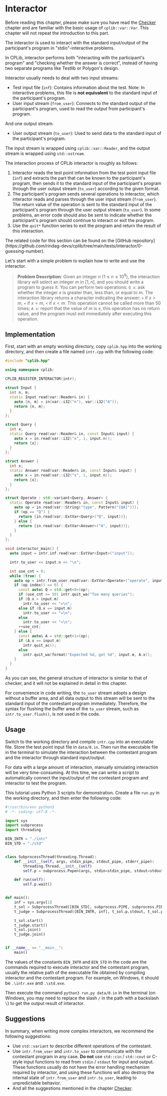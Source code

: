 
# Interactor

Before reading this chapter, please make sure you have read the [Checker](/user-guide/checker) chapter and are familiar with the basic usage of `cplib::var::Var`. This chapter will not repeat the introduction to this part.

The interactor is used to interact with the standard input/output of the participant's program in "stdio"-interactive problems.

In CPLib, interactor performs both "interacting with the participant's program" and "checking whether the answer is correct", instead of having two separate programs like Testlib or Polygon's design. 

Interactor usually needs to deal with two input streams:

- Test input file (`inf`): Contains information about the test. Note: In interactive problems, this file is **not equivalent** to the standard input of the participant's program.
- User input stream (`from_user`): Connects to the standard output of the participant's program, used to read the output from participant's program.

And one output stream:

- User output stream (`to_user`): Used to send data to the standard input of the participant's program.

The input stream is wrapped using `cplib::var::Reader`, and the output stream is wrapped using `std::ostream`.

The interaction process of CPLib interactor is roughly as follows:

1. Interactor reads the test point information from the test point input file (`inf`) and extracts the part that can be known to the participant's program, then sends it to the standard input of the participant's program through the user output stream (`to_user`) according to the given format.
2. The participant's program sends several operations to interactor, which interactor reads and parses through the user input stream (`from_user`). The return value of the operation is sent to the standard input of the participant's program through the user output stream (`to_user`). In some problems, an error code should also be sent to indicate whether the participant's program should continue to interact or exit the program.
3. Use the `quit*` function series to exit the program and return the result of this interaction.

<Callout type="info">
The related code for this section can be found on the [GitHub repository](https://github.com/rindag-devs/cplib/tree/main/tests/interactor/0-guessing-number).
</Callout>

Let's start with a simple problem to explain how to write and use the interactor.

> **Problem Description**: Given an integer $n$ ($1 \le n \le 10^9$), the interaction library will select an integer $m$ in $[1,n]$, and you should write a program to guess it. You can perform two operations: `Q x`: ask whether the integer $x$ is greater than, less than, or equal to $m$. The interaction library returns a character indicating the answer: `>` if $x>m$, `=` if $x=m$, `<` if $x<m$. This operation cannot be called more than $50$ times; `A x`: report that the value of $m$ is $x$, this operation has no return value, and the program must exit immediately after executing this operation.

## Implementation

First, start with an empty working directory, copy `cplib.hpp` into the working directory, and then create a file named `intr.cpp` with the following code:

```cpp filename="intr.cpp" copy showLineNumbers
#include "cplib.hpp"

using namespace cplib;

CPLIB_REGISTER_INTERACTOR(intr);

struct Input {
  int n, m;
  static Input read(var::Reader& in) {
    auto [n, m] = in(var::i32("n"), var::i32("A"));
    return {n, m};
  }
};

struct Query {
  int x;
  static Query read(var::Reader& in, const Input& input) {
    auto x = in.read(var::i32("x", 1, input.n));
    return {x};
  }
};

struct Answer {
  int x;
  static Answer read(var::Reader& in, const Input& input) {
    auto x = in.read(var::i32("x", 1, input.n));
    return {x};
  }
};

struct Operate : std::variant<Query, Answer> {
  static Operate read(var::Reader& in, const Input& input) {
    auto op = in.read(var::String("type", Pattern("[QA]")));
    if (op == "Q") {
      return {in.read(var::ExtVar<Query>("Q", input))};
    } else {
      return {in.read(var::ExtVar<Answer>("A", input))};
    }
  }
};

void interactor_main() {
  auto input = intr.inf.read(var::ExtVar<Input>("input"));

  intr.to_user << input.n << "\n";

  int use_cnt = 0;
  while (true) {
    auto op = intr.from_user.read(var::ExtVar<Operate>("operate", input));
    if (op.index() == 0) {
      const auto& Q = std::get<0>(op);
      if (use_cnt >= 50) intr.quit_wa("Too many queries");
      if (Q.x > input.m)
        intr.to_user << ">\n";
      else if (Q.x == input.m)
        intr.to_user << "=\n";
      else
        intr.to_user << "<\n";
      ++use_cnt;
    } else {
      const auto& A = std::get<1>(op);
      if (A.x == input.m)
        intr.quit_ac();
      else
        intr.quit_wa(format("Expected %d, got %d", input.m, A.x));
    }
  }
}
```

As you can see, the general structure of interactor is similar to that of checker, and it will not be explained in detail in this chapter.

For convenience in code writing, the `to_user` stream adopts a design without a buffer area, and all data output to this stream will be sent to the standard input of the contestant program immediately. Therefore, the syntax for flushing the buffer area of the `to_user` stream, such as `intr.to_user.flush()`, is not used in the code.

## Usage

Switch to the working directory and compile `intr.cpp` into an executable file. Store the test point input file in `data/0.in`. Then run the executable file in the terminal to simulate the interaction between the contestant program and the interactor through standard input/output.

For data with a large amount of interaction, manually simulating interaction will be very time-consuming. At this time, we can write a script to automatically connect the input/output of the contestant program and interactor to test the program.

This tutorial uses Python 3 scripts for demonstration. Create a file `run.py` in the working directory, and then enter the following code:

```py filename="run.py" copy showLineNumbers
#!/usr/bin/env python3
# -*- coding: utf-8 -*-

import sys
import subprocess
import threading

BIN_INTR = "./intr"
BIN_STD = "./std"


class SubprocessThread(threading.Thread):
    def __init__(self, args, stdin_pipe, stdout_pipe, stderr_pipe):
        threading.Thread.__init__(self)
        self.p = subprocess.Popen(args, stdin=stdin_pipe, stdout=stdout_pipe, stderr=stderr_pipe)

    def run(self):
        self.p.wait()


def main():
    inf = sys.argv[1]
    t_sol = SubprocessThread([BIN_STD], subprocess.PIPE, subprocess.PIPE, subprocess.DEVNULL)
    t_judge = SubprocessThread([BIN_INTR, inf], t_sol.p.stdout, t_sol.p.stdin, sys.stderr)

    t_sol.start()
    t_judge.start()
    t_sol.join()
    t_judge.join()


if __name__ == "__main__":
    main()
```

The values of the constants `BIN_INTR` and `BIN_STD` in the code are the commands required to execute interactor and the contestant program, usually the relative path of the executable file obtained by compiling interactor and the contestant program. For example, on Windows, it should be `.\intr.exe` and `.\std.exe`.

Then execute the command `python3 run.py data/0.in` in the terminal (on Windows, you may need to replace the slash `/` in the path with a backslash `\`) to get the output result of interactor.

## Suggestions

In summary, when writing more complex interactors, we recommend the following suggestions:

- Use `std::variant` to describe different operations of the contestant.
- Use `intr.from_user` and `intr.to_user` to communicate with the contestant program in any case. **Do not** use `std::cin` / `std::cout` or C-style input functions to read from `stdin` / `stdout` for input and output. These functions usually do not have the error handling mechanism required by interactor, and using these functions will also destroy the internal state of `intr.from_user` and `intr.to_user`, leading to unpredictable behavior.
- And all the suggestions mentioned in the chapter [Checker](/user-guide/checker#suggestions).
